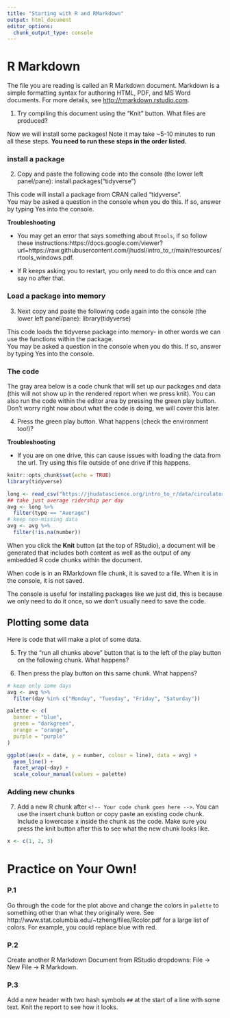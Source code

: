 ```yaml
---
title: "Starting with R and RMarkdown"
output: html_document
editor_options: 
  chunk_output_type: console
---
```


# R Markdown

The file you are reading is called an R Markdown document. Markdown is a simple formatting syntax for authoring HTML, PDF, and MS Word documents. For more details, see <http://rmarkdown.rstudio.com>. 

1. Try compiling this document using the “Knit” button. What files are produced?


Now we will install some packages! Note it may take ~5-10 minutes to run all these steps. **You need to run these steps in the order listed.**

### install a package

2. Copy and paste the following code into the console (the lower left panel/pane):
install.packages("tidyverse")

This code will install a package from CRAN called "tidyverse". <br>
You may be asked a question in the console when you do this. If so, answer by typing Yes into the console.

**Troubleshooting**

- You may get an error that says something about `Rtools`, if so follow these instructions:https://docs.google.com/viewer?url=https://raw.githubusercontent.com/jhudsl/intro_to_r/main/resources/rtools_windows.pdf. 

- If R keeps asking you to restart, you only need to do this once and can say no after that. 



### Load a package into memory

3. Next copy and paste the following code again into the console (the lower left panel/pane):
library(tidyverse)

This code loads the tidyverse package into memory- in other words we can use the functions within the package.<br>
You may be asked a question in the console when you do this. If so, answer by typing Yes into the console.


### The code

The gray area below is a code chunk that will set up our packages and data (this will not show up in the rendered report when we press knit). You can also run the code within the editor area by pressing the green play button. Don't worry right now about what the code is doing, we will cover this later.

4. Press the green play button. What happens (check the environment too!)?

**Troubleshooting**

- If you are on one drive, this can cause issues with loading the data from the url. Try using this file outside of one drive if this happens.

```r
knitr::opts_chunk$set(echo = TRUE)
library(tidyverse)

long <- read_csv("https://jhudatascience.org/intro_to_r/data/circulator_long.csv")
## take just average ridership per day
avg <- long %>%
  filter(type == "Average")
# keep non-missing data
avg <- avg %>%
  filter(!is.na(number))
```

When you click the **Knit** button (at the top of RStudio), a document will be generated that includes both content as well as the output of any embedded R code chunks within the document. 


When code is in an RMarkdown file chunk, it is saved to a file. When it is in the console, it is not saved. 

The console is useful for installing packages like we just did, this is because we only need to do it once, so we don't usually need to save the code.

## Plotting some data

Here is code that will make a plot of some data.

5. Try the "run all chunks above" button that is to the left of the play button on the following chunk. What happens?

6. Then press the play button on this same chunk. What happens?

```r
# keep only some days
avg <- avg %>%
  filter(day %in% c("Monday", "Tuesday", "Friday", "Saturday"))

palette <- c(
  banner = "blue",
  green = "darkgreen",
  orange = "orange",
  purple = "purple"
)

ggplot(aes(x = date, y = number, colour = line), data = avg) +
  geom_line() +
  facet_wrap(~day) +
  scale_colour_manual(values = palette)
```



### Adding new chunks

7. Add a new R chunk after `<!-- Your code chunk goes here -->`. You can use the insert chunk button or copy paste an existing code chunk. Include a lowercase x inside the chunk as the code. Make sure you press the knit button after this to see what the new chunk looks like. 

```r
x <- c(1, 2, 3)
```

<!-- Your code chunk goes here -->



# Practice on Your Own!

### P.1

Go through the code for the plot above and change the colors in `palette` to something other than what they originally were. See http://www.stat.columbia.edu/~tzheng/files/Rcolor.pdf for a large list of colors. For example, you could replace blue with red.

### P.2

Create another R Markdown Document from RStudio dropdowns: File → New File → R Markdown.



### P.3 

Add a new header with two hash symbols `##` at the start of a line with some text. Knit the report to see how it looks. 

